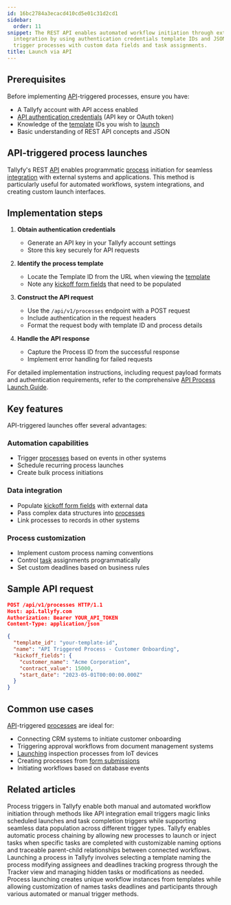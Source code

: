 ```yaml
---
id: 16bc2784a3ecacd410cd5e01c31d2cd1
sidebar:
  order: 11
snippet: The REST API enables automated workflow initiation through external system
  integration by using authentication credentials template IDs and JSON requests to
  trigger processes with custom data fields and task assignments.
title: Launch via API
---
```


## Prerequisites

Before implementing [API](/products/pro/integrations/open-api/)-triggered processes, ensure you have:
- A Tallyfy account with API access enabled
- [API authentication credentials](/products/pro/integrations/open-api/code-samples/authentication/) (API key or OAuth token)
- Knowledge of the [template](/products/pro/documenting/templates/) IDs you wish to [launch](/products/pro/launching/)
- Basic understanding of REST API concepts and JSON

## API-triggered process launches

Tallyfy's REST [API](/products/pro/integrations/open-api/) enables programmatic [process](/products/pro/tracking-and-tasks/processes/) initiation for seamless [integration](/products/pro/integrations/) with external systems and applications. This method is particularly useful for automated workflows, system integrations, and creating custom launch interfaces.

## Implementation steps

1. **Obtain authentication credentials**
   - Generate an API key in your Tallyfy account settings
   - Store this key securely for API requests

2. **Identify the process template**
   - Locate the Template ID from the URL when viewing the [template](/products/pro/documenting/templates/)
   - Note any [kickoff form fields](/products/pro/launching/triggers/kick-off-forms/) that need to be populated

3. **Construct the API request**
   - Use the `/api/v1/processes` endpoint with a POST request
   - Include authentication in the request headers
   - Format the request body with template ID and process details

4. **Handle the API response**
   - Capture the Process ID from the successful response
   - Implement error handling for failed requests

For detailed implementation instructions, including request payload formats and authentication requirements, refer to the comprehensive [API Process Launch Guide](/products/pro/integrations/open-api/how-to-start-a-process-using-tallyfy-api/).

## Key features

API-triggered launches offer several advantages:

### Automation capabilities
- Trigger [processes](/products/pro/tracking-and-tasks/processes/) based on events in other systems
- Schedule recurring process launches
- Create bulk process initiations

### Data integration
- Populate [kickoff form fields](/products/pro/launching/triggers/kick-off-forms/) with external data
- Pass complex data structures into [processes](/products/pro/tracking-and-tasks/processes/)
- Link processes to records in other systems

### Process customization
- Implement custom process naming conventions
- Control [task](/products/pro/tracking-and-tasks/tasks/) assignments programmatically
- Set custom deadlines based on business rules

## Sample API request

```json
POST /api/v1/processes HTTP/1.1
Host: api.tallyfy.com
Authorization: Bearer YOUR_API_TOKEN
Content-Type: application/json

{
  "template_id": "your-template-id",
  "name": "API Triggered Process - Customer Onboarding",
  "kickoff_fields": {
    "customer_name": "Acme Corporation",
    "contract_value": 15000,
    "start_date": "2023-05-01T00:00:00.000Z"
  }
}
```

## Common use cases

[API](/products/pro/integrations/open-api/)-triggered [processes](/products/pro/tracking-and-tasks/processes/) are ideal for:
- Connecting CRM systems to initiate customer onboarding
- Triggering approval workflows from document management systems
- [Launching](/products/pro/launching/) inspection processes from IoT devices
- Creating processes from [form submissions](/products/pro/launching/triggers/kick-off-forms/)
- Initiating workflows based on database events


## Related articles
<CardGrid>
<LinkTitleCard header="<b>Launching > Triggers</b>" href="/products/pro/launching/triggers/" > Process triggers in Tallyfy enable both manual and automated workflow initiation through methods like API integration email triggers magic links scheduled launches and task completion triggers while supporting seamless data population across different trigger types. </LinkTitleCard>
<LinkTitleCard header="<b>Launching > Launch another process when a task is completed</b>" href="/products/pro/launching/launch-process-when-task-is-completed/" > Tallyfy enables automatic process chaining by allowing new processes to launch or inject tasks when specific tasks are completed with customizable naming options and traceable parent-child relationships between connected workflows. </LinkTitleCard>
<LinkTitleCard header="<b>Launching > Launch manually</b>" href="/products/pro/launching/how-can-i-launch-a-process-in-tallyfy/" > Launching a process in Tallyfy involves selecting a template naming the process modifying assignees and deadlines tracking progress through the Tracker view and managing hidden tasks or modifications as needed. </LinkTitleCard>
<LinkTitleCard header="<b>Pro > Launching</b>" href="/products/pro/launching/" > Process launching creates unique workflow instances from templates while allowing customization of names tasks deadlines and participants through various automated or manual trigger methods. </LinkTitleCard>
</CardGrid>
